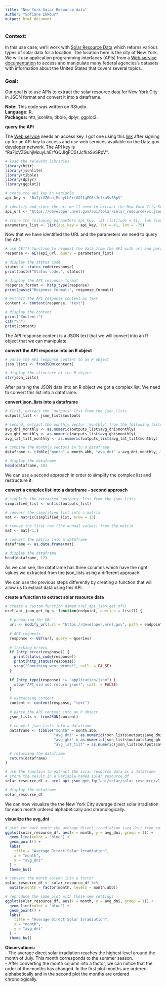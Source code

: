 ---
title: "New York Solar Resource data"
author: "Sofiane Ikkour"
output: html_document
---

### **Context:**  

In this use case, we'll work with [Solar Resource Data](https://developer.nrel.gov/docs/solar/solar-resource-v1/) which returns various types of solar data for a location. The location here is the city of New York. We will use application programming interfaces (APIs) from a [Web service documentation](https://api.data.gov/docs/) to access and manipulate many federal agencies's datasets with information about the United States that covers several topics.  

### **Goal:** 

Our goal is to use APIs to extract the solar resource data for New York City in JSON format and convert it into a dataframe.   

**Note:** This code was written on RStudio.  
**Language:** R.  
**Packages:** httr, jsonlite, tibble, dplyr, ggplot2.  

**query the API**  

The [Web service](https://api.data.gov/docs/) needs an access key. I got one using this [link](https://api.data.gov/signup/) after signing up for an API key to access and use web services available on the Data.gov developer network. The API key is "Ra7jcVZGuhjMsuyLhErfGQJIgFC0sJcfkaSvSRpV".

```{r}
# load the relevant libraries
library(httr)
library(jsonlite)
library(tibble)
library(dplyr)
library(ggplot2)

# store the api key in variable
api_key <- "Ra7jcVZGuhjMsuyLhErfGQJIgFC0sJcfkaSvSRpV"

# identify and store the url we'll need to extract the New York City Solar Resource Data in JSON format
api_url <- "https://developer.nrel.gov/api/solar/solar_resource/v1.json"

# store the following parameters api_key, lat (latitude = 41), lon (longitude = -75) in a list
parameters_list <- list(api_key = api_key, lat = 41, lon = -75)
```

Now that we have identified the URL and the parameters we need to query the API. 

```{r}
# use GET() function to request the data from the API with url and parameters_list
response <- GET(api_url, query = parameters_list)

# display the status code
status <- status_code(response)
print(paste("Status code:", status))

# display the API response format
response_format <- http_type(response)
print(paste("Response format:", response_format))

# extract the API response content as text
content <- content(response, "text")

# display the content
print("Content:")
cat("\n")
print(content)
```

The API response content is a JSON text that we will convert into an R object that we can manipulate.  

**convert the API response into an R object**  

```{r}
# parse the API response content to an R object
json_lists <- fromJSON(content)

# display the structure of the R object
str(json_lists)
```

After parsing the JSON data into an R object we got a complex list. We need to convert this list into a dataframe.  

**convert json_lists into a dataframe**  

```{r}
# first, extract the 'outputs' list from the json_lists
outputs_list <- json_lists$outputs

# second, extract the monthly vector 'monthly' from the following lists: avg_dni, avg_ghi, avg_lat_tilt
avg_dni_monthly <- as.numeric(outputs_list$avg_dni$monthly)
avg_ghi_monthly <- as.numeric(outputs_list$avg_ghi$monthly)
avg_lat_tilt_monthly <- as.numeric(outputs_list$avg_lat_tilt$monthly)

# combine the monthly vectors in to a dataframe
dataframe <- tibble("month" = month.abb, "avg_dni" = avg_dni_monthly, "avg_ghi" = avg_ghi_monthly, "avg_lat_tilt" = avg_lat_tilt_monthly)

# display the dataframe
head(dataframe, 10)
```
 
We can use a second approach in order to simplify the complex list and restructure it. 

**convert a complex list into a dataframe - second approach**  

```{r}
# simplify the extracted 'outputs' list from the json_lists
simplified_list <- unlist(outputs_list)

# convert the simplified list into a matrix
mat <- matrix(simplified_list, nrow = 13)

# remove the first row (the annual values) from the matrix
mat <- mat[-1,]

# convert the matrix into a dataframe
dataframe <- as.data.frame(mat)

# display the dataframe
head(dataframe, 12)
```

As we can see, the dataframe has three columns which have the right values we extracted from the json_lists using a different approach.  

We can use the previous steps differently by creating a function that will allow us to extract data using this API.  

**create a function to extract solar resource data**  

```{r}
# create a custom function named nrel_api_json_get_df() 
nrel_api_json_get_fg <- function(endpoint, queries = list()) {
  
  # preparing the URL
  url <- modify_url(url = "https://developer.nrel.gov", path = endpoint)
  
  # API requests
  response <- GET(url, query = queries)
  
  # tracking errors
  if (http_error(response)) {
    print(status_code(response))
    print(http_status(response))
    stop("Something went wrong!", call. = FALSE)
  }
  
  if (http_type(response) != "application/json") {
    stop("API did not return json!", call. = FALSE)
  }
  
  # extracting content
  content <- content(response, "text")
  
  # parse the API content into an R object
  json_lists <- fromJSON(content)
  
  # convert json_lists into a dataframe
  dataframe <- tibble("month" = month.abb,
                      "avg_dni" = as.numeric(json_lists$outputs$avg_dni$monthly),
                      "avg_ghi" = as.numeric(json_lists$outputs$avg_ghi$monthly),
                      "avg_lat_tilt" = as.numeric(json_lists$outputs$avg_lat_tilt$monthly))
  
  # returning the dataframe
  return(dataframe)
}

# use the function to extract the solar resource data as a dataframe
# store the result in a variable named solar_resource_df
solar_resource_df <- nrel_api_json_get_fg("api/solar/solar_resource/v1.json", parameters_list)

# display the dataframe
solar_resource_df
```

We can now visualize the the New York City average direct solar irradiation for each month ordered alphabetically and chronologically. 

**visualize the avg_dni**

```{r}
# plot for each month the average direct irradiation (avg_dni) from solar_resource_df
ggplot(solar_resource_df, aes(x = month, y = avg_dni, group = 1)) +
  geom_line(color = "blue") +
  geom_point() +
  labs(
    title = "Average Direct Solar Irradiation",
    x = "month",
    y = "avg_dni"
  ) +
  theme_bw()
```
```{r}
# convert the month column into a factor
solar_resource_df <- solar_resource_df %>%
  mutate(month = factor(month, levels = month.abb))

# reproduce the same plot with these new settings
ggplot(solar_resource_df, aes(x = month, y = avg_dni, group = 1)) +
  geom_line(color = "blue") +
  geom_point() +
  labs(
    title = "Average Direct Solar Irradiation",
    x = "month",
    y = "avg_dni"
  ) +
  theme_bw()
```

**Observations:**  
- The average direct solar irradiation reaches the highest level around the month of July. This month corresponds to the summer season.  
- After converting the month column into a factor, we can notice that the order of the months has changed. In the first plot months are ordered alphabetically and in the second plot the months are ordered chronologically.   